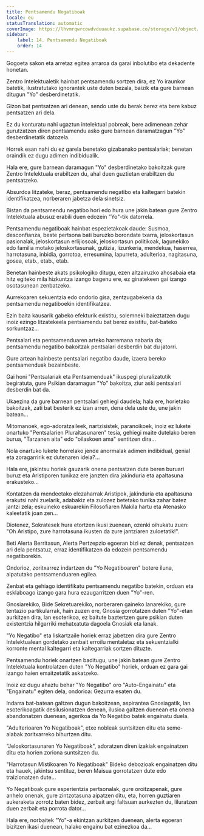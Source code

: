 ```yaml
---
title: Pentsamendu Negatiboak
locale: eu
statusTranslation: automatic
coverImage: https://lhvmrqwrcowdvduuaukz.supabase.co/storage/v1/object/public/strapi-uploads/small_cover-tratado-de-psicologia-revolucionaria.webp-5e15e1cec4e0ebebcde5d7fc7565d8fd.webp
sidebar:
    label: 14. Pentsamendu Negatiboak
    order: 14
---
```

Gogoeta sakon eta arretaz egitea arraroa da garai inbolutibo eta dekadente honetan.

Zentro Intelektualetik hainbat pentsamendu sortzen dira, ez Yo iraunkor batetik, ilustratutako ignorantek uste duten bezala, baizik eta gure barnean ditugun "Yo" desberdinetatik.

Gizon bat pentsatzen ari denean, sendo uste du berak berez eta bere kabuz pentsatzen ari dela.

Ez du konturatu nahi ugaztun intelektual pobreak, bere adimenean zehar gurutzatzen diren pentsamendu asko gure barnean daramatzagun "Yo" desberdinetatik datozela.

Horrek esan nahi du ez garela benetako gizabanako pentsalariak; benetan oraindik ez dugu adimen indibidualik.

Hala ere, gure barnean daramagun "Yo" desberdinetako bakoitzak gure Zentro Intelektuala erabiltzen du, ahal duen guztietan erabiltzen du pentsatzeko.

Absurdoa litzateke, beraz, pentsamendu negatibo eta kaltegarri batekin identifikatzea, norberaren jabetza dela sinetsiz.

Bistan da pentsamendu negatibo hori edo hura une jakin batean gure Zentro Intelektuala abusuz erabili duen edozein "Yo"-tik datorrela.

Pentsamendu negatiboak hainbat espezietakoak daude: Susmoa, desconfianza, beste pertsona bati buruzko borondate txarra, jeloskortasun pasionalak, jeloskortasun erlijiosoak, jeloskortasun politikoak, lagunekiko edo familia motako jeloskortasunak, gutizia, lizunkeria, mendekua, haserrea, harrotasuna, inbidia, gorrotoa, erresumina, lapurreta, adulterioa, nagitasuna, gosea, etab., etab., etab.

Benetan hainbeste akats psikologiko ditugu, ezen altzairuzko ahosabaia eta hitz egiteko mila hizkuntza izango bagenu ere, ez ginatekeen gai izango osotasunean zenbatzeko.

Aurrekoaren sekuentzia edo ondorio gisa, zentzugabekeria da pentsamendu negatiboekin identifikatzea.

Ezin baita kausarik gabeko efekturik existitu, solemneki baieztatzen dugu inoiz ezingo litzatekeela pentsamendu bat berez existitu, bat-bateko sorkuntzaz...

Pentsalari eta pentsamenduaren arteko harremana nabaria da; pentsamendu negatibo bakoitzak pentsalari desberdin bat du jatorri.

Gure artean hainbeste pentsalari negatibo daude, izaera bereko pentsamenduak bezainbeste.

Gai honi "Pentsalariak eta Pentsamenduak" ikuspegi pluralizatutik begiratuta, gure Psikian daramagun "Yo" bakoitza, ziur aski pentsalari desberdin bat da.

Ukaezina da gure barnean pentsalari gehiegi daudela; hala ere, horietako bakoitzak, zati bat besterik ez izan arren, dena dela uste du, une jakin batean...

Mitomanoek, ego-adoratzaileek, nartzisistek, paranoikoek, inoiz ez lukete onartuko "Pentsalarien Pluraltasunaren" tesia, gehiegi maite dutelako beren burua, "Tarzanen aita" edo "oilaskoen ama" sentitzen dira...

Nola onartuko lukete horrelako jende anormalak adimen indibidual, genial eta zoragarririk ez dutenaren ideia?...

Hala ere, jakintsu horiek gauzarik onena pentsatzen dute beren buruari buruz eta Aristiporen tunikaz ere janzten dira jakinduria eta apaltasuna erakusteko...

Kontatzen da mendeetako elezaharrak Aristipok, jakinduria eta apaltasuna erakutsi nahi zuelarik, adabakiz eta zulozez betetako tunika zahar batez jantzi zela; eskuineko eskuarekin Filosofiaren Makila hartu eta Atenasko kaleetatik joan zen...

Diotenez, Sokratesek hura etortzen ikusi zuenean, ozenki oihukatu zuen: "Oh Aristipo, zure harrotasuna ikusten da zure jantziaren zuloetatik!".

Beti Alerta Berritasun, Alerta Pertzepzio egoeran bizi ez denak, pentsatzen ari dela pentsatuz, erraz identifikatzen da edozein pentsamendu negatiborekin.

Ondorioz, zoritxarrez indartzen du "Yo Negatiboaren" botere iluna, aipatutako pentsamenduaren egilea.

Zenbat eta gehiago identifikatu pentsamendu negatibo batekin, orduan eta esklaboago izango gara hura ezaugarritzen duen "Yo"-ren.

Gnosiarekiko, Bide Sekretuarekiko, norberaren gaineko lanarekiko, gure tentazio partikularrak, hain zuzen ere, Gnosia gorrotatzen duten "Yo"-etan aurkitzen dira, lan esoterikoa, ez baitute baztertzen gure psikian duten existentzia hilgarriki mehatxatuta dagoela Gnosiak eta lanak.

"Yo Negatibo" eta liskartzaile horiek erraz jabetzen dira gure Zentro Intelektualean gordetako zenbait erroilu mentaletaz eta sekuentzialki korronte mental kaltegarri eta kaltegarriak sortzen dituzte.

Pentsamendu horiek onartzen baditugu, une jakin batean gure Zentro Intelektuala kontrolatzen duten "Yo Negatibo" horiek, orduan ez gara gai izango haien emaitzetatik askatzeko.

Inoiz ez dugu ahaztu behar "Yo Negatibo" oro "Auto-Engainatu" eta "Engainatu" egiten dela, ondorioa: Gezurra esaten du.

Indarra bat-batean galtzen dugun bakoitzean, aspirantea Gnosiagatik, lan esoterikoagatik desilusionatzen denean, ilusioa galtzen duenean eta onena abandonatzen duenean, agerikoa da Yo Negatibo batek engainatu duela.

"Adulterioaren Yo Negatiboak", etxe nobleak suntsitzen ditu eta seme-alabak zoritxarreko bihurtzen ditu.

"Jeloskortasunaren Yo Negatiboak", adoratzen diren izakiak engainatzen ditu eta horien zoriona suntsitzen du.

"Harrotasun Mistikoaren Yo Negatiboak" Bideko debozioak engainatzen ditu eta hauek, jakintsu sentituz, beren Maisua gorrotatzen dute edo traizionatzen dute...

Yo Negatiboak gure esperientzia pertsonalak, gure oroitzapenak, gure anhelo onenak, gure zintzotasuna aipatzen ditu, eta, horren guztiaren aukeraketa zorrotz baten bidez, zerbait argi faltsuan aurkezten du, liluratzen duen zerbait eta porrota dator...

Hala ere, norbaitek "Yo"-a ekintzan aurkitzen duenean, alerta egoeran bizitzen ikasi duenean, halako engainu bat ezinezkoa da...

